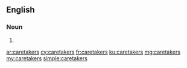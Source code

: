 ==English==

===Noun===
{{head|en|plural}}

# {{plural of|caretaker|lang=en|nocat=1}}

[[ar:caretakers]]
[[cy:caretakers]]
[[fr:caretakers]]
[[ku:caretakers]]
[[mg:caretakers]]
[[my:caretakers]]
[[simple:caretakers]]